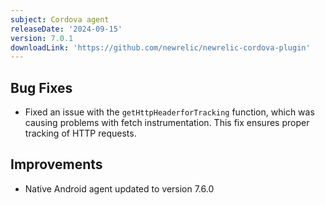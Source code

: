 ```yaml
---
subject: Cordova agent
releaseDate: '2024-09-15'
version: 7.0.1
downloadLink: 'https://github.com/newrelic/newrelic-cordova-plugin'
---
```


## Bug Fixes

- Fixed an issue with the `getHttpHeaderforTracking` function, which was causing problems with fetch instrumentation. This fix ensures proper tracking of HTTP requests.

## Improvements

- Native Android agent updated to version 7.6.0

